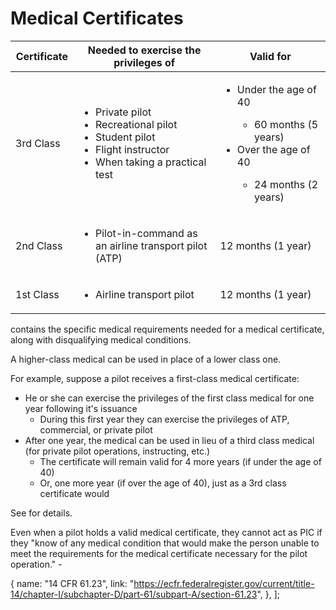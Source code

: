 
# Medical Certificates

<Reg part="61.23" />

<table style={{ width: "100%" }}>
  <thead>
    <tr>
      <th width="20%">Certificate</th>
      <th>Needed to exercise the privileges of</th>
      <th width="35%">Valid for</th>
    </tr>
  </thead>
  <tbody>
    <tr>
      <td>3rd Class</td>
      <td>
        <ul>
          <li>Private pilot</li>
          <li>Recreational pilot</li>
          <li>Student pilot</li>
          <li>Flight instructor</li>
          <li>When taking a practical test</li>
        </ul>
      </td>
      <td>
        <ul>
          <li>Under the age of 40</li>
          <ul>
            <li>60 months (5 years)</li>
          </ul>
          <li>Over the age of 40</li>
          <ul>
            <li>24 months (2 years)</li>
          </ul>
        </ul>
      </td>
    </tr>
    <tr>
      <td>2nd Class</td>
      <td>
        <ul>
          <li>Pilot-in-command as an airline transport pilot (ATP)</li>
        </ul>
      </td>
      <td>12 months (1 year)</td>
    </tr>
    <tr>
      <td>1st Class</td>
      <td>
        <ul>
          <li>Airline transport pilot</li>
        </ul>
      </td>
      <td>12 months (1 year)</td>
    </tr>
  </tbody>
</table>

<Reg showTitle part="67" /> contains the specific medical requirements needed for
a medical certificate, along with disqualifying medical conditions.

A higher-class medical can be used in place of a lower class one.

For example, suppose a pilot receives a first-class medical certificate:

- He or she can exercise the privileges of the first class medical for one year following it's issuance
  - During this first year they can exercise the privileges of ATP, commercial, or private pilot
- After one year, the medical can be used in lieu of a third class medical (for private pilot operations, instructing, etc.)
  - The certificate will remain valid for 4 more years (if under the age of 40)
  - Or, one more year (if over the age of 40), just as a 3rd class certificate would

See <Reg part="61.23(d)" /> for details.

Even when a pilot holds a valid medical certificate, they cannot act as PIC if they "know of any
medical condition that would make the person unable to meet the requirements for the medical certificate
necessary for the pilot operation." - <Reg part="61.53" />

  {
    name: "14 CFR 61.23",
    link: "https://ecfr.federalregister.gov/current/title-14/chapter-I/subchapter-D/part-61/subpart-A/section-61.23",
  },
];

